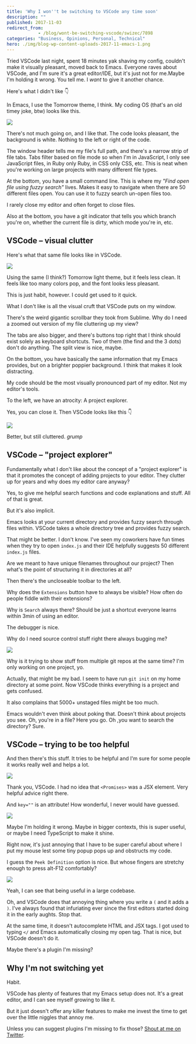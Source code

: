 ```yaml
---
title: 'Why I won''t be switching to VSCode any time soon'
description: ""
published: 2017-11-03
redirect_from: 
            - /blog/wont-be-switching-vscode/swizec/7898
categories: "Business, Opinions, Personal, Technical"
hero: ./img/blog-wp-content-uploads-2017-11-emacs-1.png
---
```


Tried VSCode last night, spent 18 minutes yak shaving my config, couldn't make it visually pleasant, moved back to Emacs. Everyone raves about VSCode, and I'm sure it's a great editor/IDE, but it's just not for me.Maybe I'm holding it wrong. You tell me. I _want_ to give it another chance.

Here's what I didn't like 👇

In Emacs, I use the Tomorrow theme, I think. My coding OS (that's an old timey joke, btw) looks like this.

![](./img/blog-wp-content-uploads-2017-11-emacs-1.png)

There's not much going on, and I like that. The code looks pleasant, the background is white. Nothing to the left or right of the code.

The window header tells me my file's full path, and there's a narrow strip of file tabs. Tabs filter based on file mode so when I'm in JavaScript, I only see JavaScript files, in Ruby only Ruby, in CSS only CSS, etc. This is neat when you're working on large projects with many different file types.

At the bottom, you have a small command line. This is where my _"Find open file using fuzzy search"_ lives. Makes it easy to navigate when there are 50 different files open. You can use it to fuzzy search un-open files too.

I rarely close my editor and often forget to close files.

Also at the bottom, you have a git indicator that tells you which branch you're on, whether the current file is dirty, which mode you're in, etc.

## VSCode – visual clutter

Here's what that same file looks like in VSCode.

![](./img/blog-wp-content-uploads-2017-11-vscode-1.png)

Using the same (I think?) Tomorrow light theme, but it feels less clean. It feels like too many colors pop, and the font looks less pleasant.

This is just habit, however. I could get used to it quick.

What I don't like is all the visual cruft that VSCode puts on my window.

There's the weird gigantic scrollbar they took from Sublime. Why do I need a zoomed out version of my file cluttering up my view?

The tabs are also bigger, and there's buttons top right that I think should exist solely as keyboard shortcuts. Two of them (the find and the 3 dots) don't do anything. The split view is nice, maybe.

On the bottom, you have basically the same information that my Emacs provides, but on a brighter poppier background. I think that makes it look distracting.

My code should be the most visually pronounced part of my editor. Not my editor's tools.

To the left, we have an atrocity: A project explorer.

Yes, you can close it. Then VSCode looks like this 👇

![](./img/blog-wp-content-uploads-2017-11-vscode-2.png)

Better, but still cluttered. _grump_

## VSCode – "project explorer"

Fundamentally what I don't like about the concept of a "project explorer" is that it promotes the concept of adding projects to your editor. They clutter up for years and why does my editor care anyway?

Yes, to give me helpful search functions and code explanations and stuff. All of that is great.

But it's also implicit.

Emacs looks at your current directory and provides fuzzy search through files within. VSCode takes a whole directory tree and provides fuzzy search.

That might be better. I don't know. I've seen my coworkers have fun times when they try to open `index.js` and their IDE helpfully suggests 50 different `index.js` files.

Are we meant to have unique filenames throughout our project? Then what's the point of structuring it in directories at all?

Then there's the uncloseable toolbar to the left.

Why does the `Extensions` button have to always be visible? How often do people fiddle with their extensions?

Why is `Search` always there? Should be just a shortcut everyone learns within 3min of using an editor.

The debugger is nice.

Why do I need source control stuff right there always bugging me?

![](./img/blog-wp-content-uploads-2017-11-vscode-3.png)

Why is it trying to show stuff from multiple git repos at the same time? I'm only working on one project, yo.

Actually, that might be my bad. I seem to have run `git init` on my home directory at some point. Now VSCode thinks everything is a project and gets confused.

It also complains that 5000+ unstaged files might be too much.

Emacs wouldn't even think about poking that. Doesn't think about projects you see. Oh, you're in a file? Here you go. Oh ,you want to search the directory? Sure.

## VSCode – trying to be too helpful

And then there's this stuff. It tries to be helpful and I'm sure for some people it works really well and helps a lot.

![](./img/blog-wp-content-uploads-2017-11-vscode-4.png)

Thank you, VSCode. I had no idea that `<Promises>` was a JSX element. Very helpful advice right there.

And `key=""` is an attribute! How wonderful, I never would have guessed.

![](./img/blog-wp-content-uploads-2017-11-vscode-5.png)

Maybe I'm holding it wrong. Maybe in bigger contexts, this is super useful, or maybe I need TypeScript to make it shine.

Right now, it's just annoying that I have to be super careful about where I put my mouse lest some tiny popup pops up and obstructs my code.

I guess the `Peek Definition` option is nice. But whose fingers are stretchy enough to press alt-F12 comfortably?

![](./img/blog-wp-content-uploads-2017-11-vscode-6.png)

Yeah, I can see that being useful in a large codebase.

Oh, and VSCode does that annoying thing where you write a `(` and it adds a `)`. I've always found that infuriating ever since the first editors started doing it in the early aughts. Stop that.

At the same time, it doesn't autocomplete HTML and JSX tags. I got used to typing `</` and Emacs automatically closing my open tag. That is nice, but VSCode doesn't do it.

Maybe there's a plugin I'm missing?

## Why I'm not switching yet

Habit.

VSCode has plenty of features that my Emacs setup does not. It's a great editor, and I can see myself growing to like it.

But it just doesn't offer any killer features to make me invest the time to get over the little niggles that annoy me.

Unless you can suggest plugins I'm missing to fix those? [Shout at me on Twitter](<http://twitter.com/home?status=.@swizec's%20VSCode%20opinion%20is%20dumb%20because:  https://swizec.com/blog/wont-be-switching-vscode/swizec/7898>).
